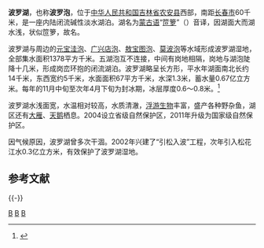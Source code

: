 {{Infobox_lake   
|湖泊名稱 =  波罗湖 
|湖泊照片 =   
|湖泊照片標題 =   
|測深圖 =   
|測深圖標題 =   
|湖泊所在地 =  {{PRC}}[[吉林省|吉林省]][[农安县|农安县]] 
|座標 =  {{coord|44|26|12|N|124|45|41|E|region:CN_type:waterbody|display =inline,title}}
|湖泊類別 =  内陆闭流碱性淡水湖泊 
|流入 =  房身沟、成文沟、殷家沟、老虎沟、八岔沟、娘娘庙沟、边家沟 
|流出 =   
|集水區面積 = 1378 平方千米 
|正常滿水位標高 =   
|集水區國家 =   
|湖泊長度 =  14 千米 
|湖泊闊度  =  5 千米 
|湖泊面積 = 67 平方千米
|平均深度 = 1.3 米
|最深深度 =   
|水體體積 = 0.67亿立方米  
|湖水停留時間 =   
|湖岸線長度 =   
|海拔高度 =   
|湖中島嶼 =   
|湖邊城鎮 =   
}}
'''波罗湖'''，也称'''波罗泡'''，位于[[中华人民共和国|中华人民共和国]][[吉林省|吉林省]][[农安县|农安县]]西部，南距[[长春市|长春市]]60千米，是一座内陆闭流碱性淡水湖泊。湖名为[[蒙古语|蒙古语]]“[[笸箩|笸箩]]”（{{MongolUnicode|ᠫᠣᠣᠯᠦᠦ}}）音译，因湖面大而湖水浅，状似笸箩，故名。

波罗湖与周边的[[元宝洼泡|元宝洼泡]]、[[广兴店泡|广兴店泡]]、[[敖宝图泡|敖宝图泡]]、[[莫波泡|莫波泡]]等水域形成波罗湖湿地，全部集水面积1378平方千米。五湖泡互不连接，中间有岗地相隔，岗地与湖泡陡降十几米，形成岗峦环抱的闭流湖泊。波罗湖略呈长方形，平水年湖面南北长约14千米，东西宽约5千米，水面面积67平方千米，水深1.3米，蓄水量0.67亿立方米。每年的11月中旬至次年4月下旬为封冰期，冰层厚度0.6～0.8米。<ref name="中国河湖大典">{{cite book zh |author=《[[中国河湖大典|中国河湖大典]]》编纂委员会 |title=《中国河湖大典·黑龙江、辽河卷》 |format=M |edition=1 |location=北京 |publisher=中国水利水电出版社 |date=2014年4月 |pages=149页 |id= ISBN 978-7-5170-1950-3}}</ref>

波罗湖水浅面宽，水温相对较高，水质清澈，[[浮游生物|浮游生物]]丰富，盛产各种野杂鱼，湖区还有[[大雁|大雁]]、[[天鹅|天鹅]]栖息。2004设立省级自然保护区，2011年升级为国家级自然保护区。

因气候原因，波罗湖曾多次干涸。2002年兴建了“引松入波”工程，次年引入松花江水0.3亿立方米，有效保护了波罗湖湿地。

== 参考文献 ==
{{Reflist}}

{{-}}
{{中华人民共和国国家级自然保护区}}

[[Category:吉林湖泊|B]]
[[Category:农安县|B]]
[[Category:中国国家级自然保护区|B]]